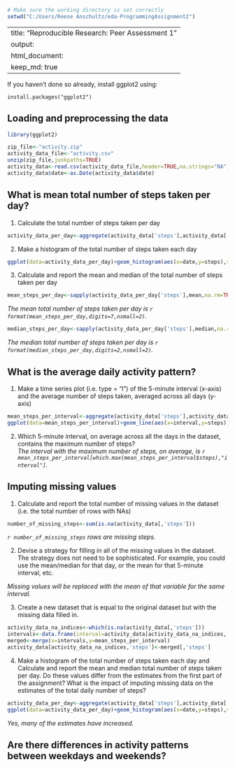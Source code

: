 ```r
# Make sure the working directory is set correctly
setwd("C:/Users/Reese Anschultz/eda-ProgrammingAssignment2")
```
---
title: "Reproducible Research: Peer Assessment 1"
output: 
  html_document:
    keep_md: true
---

If you haven't done so already, install ggplot2 using:
```
install.packages("ggplot2")
```

## Loading and preprocessing the data
```r
library(ggplot2)

zip_file<-"activity.zip"
activity_data_file<-"activity.csv"
unzip(zip_file,junkpaths=TRUE)
activity_data<-read.csv(activity_data_file,header=TRUE,na.strings="NA")
activity_data$date<-as.Date(activity_data$date)
```

## What is mean total number of steps taken per day?
1. Calculate the total number of steps taken per day
```r
activity_data_per_day<-aggregate(activity_data['steps'],activity_data['date'],FUN=sum)
```

2. Make a histogram of the total number of steps taken each day
```r
ggplot(data=activity_data_per_day)+geom_histogram(aes(x=date,y=steps),stat="identity")
```

3. Calculate and report the mean and median of the total number of steps taken per day  

```r
mean_steps_per_day<-sapply(activity_data_per_day['steps'],mean,na.rm=TRUE)
```
*The mean total number of steps taken per day is `r format(mean_steps_per_day,digits=7,nsmall=2)`.*

```r
median_steps_per_day<-sapply(activity_data_per_day['steps'],median,na.rm=TRUE)
```
*The median total number of steps taken per day is `r format(median_steps_per_day,digits=2,nsmall=2)`.*


## What is the average daily activity pattern?
1. Make a time series plot (i.e. type = "l") of the 5-minute interval (x-axis) and the average number of steps taken, averaged across all days (y-axis)
```r
mean_steps_per_interval<-aggregate(activity_data['steps'],activity_data['interval'],FUN=mean,na.rm=TRUE)
ggplot(data=mean_steps_per_interval)+geom_line(aes(x=interval,y=steps))
```

2. Which 5-minute interval, on average across all the days in the dataset, contains the maximum number of steps?  
*The interval with the maximum number of steps, on average, is `r mean_steps_per_interval[which.max(mean_steps_per_interval$steps),"interval"]`.*

## Imputing missing values
1. Calculate and report the total number of missing values in the dataset (i.e. the total number of rows with NAs)
```r
number_of_missing_steps<-sum(is.na(activity_data[,'steps']))
```
*`r number_of_missing_steps` rows are missing steps.*

2. Devise a strategy for filling in all of the missing values in the dataset. The strategy does not need to be sophisticated. For example, you could use the mean/median for that day, or the mean for that 5-minute interval, etc.

*Missing values will be replaced with the mean of that variable for the same interval.*

3. Create a new dataset that is equal to the original dataset but with the missing data filled in.
```r
activity_data_na_indices<-which(is.na(activity_data[,'steps']))
intervals<-data.frame(interval=activity_data[activity_data_na_indices,'interval'])
merged<-merge(x=intervals,y=mean_steps_per_interval)
activity_data[activity_data_na_indices,'steps']<-merged[,'steps']
```

4. Make a histogram of the total number of steps taken each day and Calculate and report the mean and median total number of steps taken per day. Do these values differ from the estimates from the first part of the assignment? What is the impact of imputing missing data on the estimates of the total daily number of steps?
```r
activity_data_per_day<-aggregate(activity_data['steps'],activity_data['date'],FUN=sum)
ggplot(data=activity_data_per_day)+geom_histogram(aes(x=date,y=steps),stat="identity")
```

*Yes, many of the estimates have increased.*

## Are there differences in activity patterns between weekdays and weekends?
